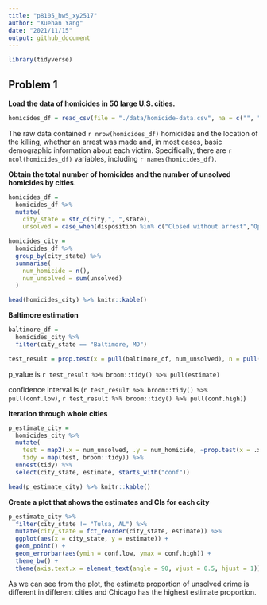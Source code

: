 ```yaml
---
title: "p8105_hw5_xy2517"
author: "Xuehan Yang"
date: "2021/11/15"
output: github_document
---
```


```r
library(tidyverse)
```

## Problem 1

**Load the data of homicides in 50 large U.S. cities.**

```r
homicides_df = read_csv(file = "./data/homicide-data.csv", na = c("", "Unknown"))
```

The raw data contained `r nrow(homicides_df)` homicides and the location of the killing, whether an arrest was made and, in most cases, basic demographic information about each victim. Specifically, there are `r ncol(homicides_df)` variables, including `r names(homicides_df)`.

**Obtain the total number of homicides and the number of unsolved homicides by cities.**

```r
homicides_df =
  homicides_df %>% 
  mutate(
    city_state = str_c(city,", ",state),
    unsolved = case_when(disposition %in% c("Closed without arrest","Open/No arrest") ~ 1, TRUE ~ 0))

homicides_city =
  homicides_df %>% 
  group_by(city_state) %>% 
  summarise(
    num_homicide = n(),
    num_unsolved = sum(unsolved)
  )

head(homicides_city) %>% knitr::kable()
```

**Baltimore estimation**

```r
baltimore_df =
  homicides_city %>% 
  filter(city_state == "Baltimore, MD")

test_result = prop.test(x = pull(baltimore_df, num_unsolved), n = pull(baltimore_df, num_homicide))
```

p_value is `r test_result %>% broom::tidy() %>% pull(estimate)`

confidence interval is (`r test_result %>% broom::tidy() %>% pull(conf.low)`, `r test_result %>% broom::tidy() %>% pull(conf.high)`)

**Iteration through whole cities**

```r
p_estimate_city =
  homicides_city %>% 
  mutate(
    test = map2(.x = num_unsolved, .y = num_homicide, ~prop.test(x = .x, n = .y)),
    tidy = map(test, broom::tidy)) %>% 
  unnest(tidy) %>% 
  select(city_state, estimate, starts_with("conf"))

head(p_estimate_city) %>% knitr::kable()
```

**Create a plot that shows the estimates and CIs for each city**

```r
p_estimate_city %>% 
  filter(city_state != "Tulsa, AL") %>% 
  mutate(city_state = fct_reorder(city_state, estimate)) %>% 
  ggplot(aes(x = city_state, y = estimate)) +
  geom_point() +
  geom_errorbar(aes(ymin = conf.low, ymax = conf.high)) +
  theme_bw() +
  theme(axis.text.x = element_text(angle = 90, vjust = 0.5, hjust = 1))
```

As we can see from the plot, the estimate proportion of unsolved crime is different in different cities and Chicago has the highest estimate proportion.



